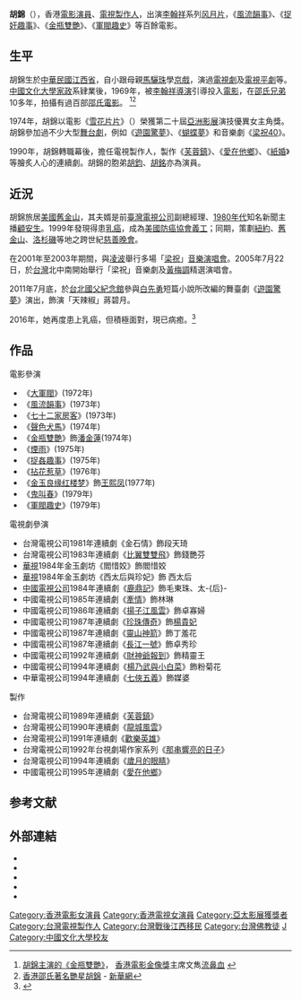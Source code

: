 {{not|胡锦涛}}
{{藝人
| 姓名     = 胡錦
| 類型     = 女藝人
| 圖片 = Hu Jin at TTV Square by Li Min.jpg
| 圖片尺寸 = 200px
| 圖片簡介 = 胡錦在[[台視廣場|台視廣場]]留影（[[李旼|李旼]]授權轉載）
| 羅馬拼音 = Hu Chin
| 英文名   = 
| 國籍     = {{ROC}}
| 出生日期 = {{Birth date and age|1947|3|28}}
| 出生地點 = {{ROC}}[[江西省_(中華民國)|江西省]]
| 教育程度 = [[臺北市私立靜修女子高級中學|台北靜修女中]]<br>[[中國文化大學|中國文化大學]]家政系肄業<br>[[國立政治大學|國立政治大學]]EMBA畢業
| 配偶 = {{marriage|[[張沖_(演員)|張沖]]|1975|1979|reason=divorced}}<br>{{marriage|[[顧安生|顧安生]]|1980}}
| 兒女 = 一女
| 父母 = 母：馬驪珠
| 唱片公司 = 
| 獎項 = {{awards|name=[[亞洲影展|亞洲影展]]|award=演技優異女主角獎 |year=1974年 |title=《雪花片片》 |role=戰地護士 }}<br>{{awards|name=[[亞洲影展|亞洲影展]]|award=最受歡迎女演員獎 |year=1976年}}
| 出身地 = {{BHKG}}
| 信仰 = 佛教
| imdb = 0398884
}}

'''胡錦'''（{{bd|1947年|3月28日|||catIdx=H胡}}），香港[[電影演員|電影演員]]、[[電視製作人|電視製作人]]，出演[[李翰祥|李翰祥]]系列[[色情片|风月片]]，《[[風流韻事|風流韻事]]》、《[[捉奸趣事|捉奸趣事]]》、《[[金瓶雙艷|金瓶雙艷]]》、《[[軍閥趣史|軍閥趣史]]》等百餘電影。

==生平==
胡錦生於[[中華民國江西省|中華民國江西省]]，自小跟母親[[馬驪珠|馬驪珠]]學[[京戲|京戲]]，演過[[電視劇|電視劇]]及[[電視|電視]][[平劇|平劇]]等。[[中國文化大學|中國文化大學]][[家政|家政]]系肄業後，1969年，被[[李翰祥|李翰祥]][[導演|導演]]引導投入[[電影|電影]]，在[[邵氏兄弟|邵氏兄弟]]10多年，拍攝有過百部[[邵氏電影|邵氏電影]]。 <ref>[http://paper.wenweipo.com/2007/04/18/RW0704180001.htm 胡錦主演的《金瓶雙艷》]， [[香港電影金像獎|香港電影金像獎]]主席文雋[[流鼻血|流鼻血]] {{Wayback|url=http://paper.wenweipo.com/2007/04/18/RW0704180001.htm |date=20071106040311 }}</ref><ref> [http://www.hq.xinhuanet.com/audio/2005-02/22/content_3756165.htm 香港邵氏著名艷星胡錦] {{webarchive|url=https://web.archive.org/web/20061120080216/http://www.hq.xinhuanet.com/audio/2005-02/22/content_3756165.htm |date=2006-11-20 }} - [[新華網|新華網]]</ref>

1974年，胡錦以電影《[[雪花片片_(電影)|雪花片片]]》（{{lang|en|Falling Snowflakes}}）榮獲第二十屆[[亞洲影展|亞洲影展]]演技優異女主角獎。胡錦參加過不少大型[[舞台劇|舞台劇]]，例如《[[遊園驚夢|遊園驚夢]]》、《[[蝴蝶夢|蝴蝶夢]]》和音樂劇《[[梁祝40|梁祝40]]》。 

1990年，胡錦轉職幕後，擔任電視製作人，製作《[[芙蓉鎮_(電視劇)|芙蓉鎮]]》、《[[愛在他鄉_(中視電視劇)|愛在他鄉]]》、《[[紙婚|紙婚]]》等膾炙人心的連續劇。胡錦的胞弟[[胡鈞_(台灣演員)|胡鈞]]、[[胡銘|胡銘]]亦為演員。

==近況==
胡錦旅居[[美國|美國]][[舊金山|舊金山]]，其夫婿是前[[臺灣電視公司|臺灣電視公司]]副總經理、[[1980年代|1980年代]]知名新聞主播[[顧安生|顧安生]]。1999年發現得患[[乳癌|乳癌]]，成為[[美國防癌協會|美國防癌協會]][[義工|義工]]；同期，策劃[[紐約|紐約]]、[[舊金山|舊金山]]、[[洛杉磯|洛杉磯]]等地之跨世紀[[慈善|慈善]][[音樂會|晚會]]。

在2001年至2003年期間，與[[凌波|凌波]]舉行多場「[[梁祝|梁祝]]」[[音樂|音樂]][[演唱會|演唱會]]。2005年7月22日，於[[台灣|台灣]]北中南開始舉行「梁祝」音樂劇及[[黃梅調|黃梅調]]精選演唱會。

2011年7月底，於[[台北|台北]][[國父紀念館|國父紀念館]]參與[[白先勇|白先勇]]短篇小說所改編的舞臺劇《[[遊園驚夢|遊園驚夢]]》演出，飾演「天辣椒」蔣碧月。

2016年，她再度患上乳癌，但積極面對，現已病癒。<ref>{{Cite web|title=【胡錦專訪2】畢業論文被退回17次 胡錦70高齡讀碩士做學霸|url=https://www.mpweekly.com/entertainment/blogger/%e6%b1%aa%e6%9b%bc%e7%8e%b2%ef%bc%8e%e6%9b%bc%e9%8f%a1%e9%a0%ad/20190814-165328|accessdate=2020-01-18|date=2019-08-14|work=明周娛樂|language=en-US|archive-date=2020-10-20|archive-url=https://web.archive.org/web/20201020195945/https://www.mpweekly.com/entertainment/blogger/%E6%B1%AA%E6%9B%BC%E7%8E%B2%EF%BC%8E%E6%9B%BC%E9%8F%A1%E9%A0%AD/20190814-165328|dead-url=no}}</ref>

==作品==
;電影參演

*《[[大軍閥|大軍閥]]》(1972年)
*《[[風流韻事|風流韻事]]》(1973年)
*《[[七十二家房客_(1973年電影)|七十二家房客]]》(1973年)
*《[[聲色犬馬|聲色犬馬]]》(1974年)
*《[[金瓶雙艷|金瓶雙艷]]》飾[[潘金蓮|潘金蓮]](1974年)
*《[[煙雨|煙雨]]》(1975年)
*《[[捉姦趣事|捉姦趣事]]》(1975年)
*《[[拈花惹草|拈花惹草]]》(1976年)
*《[[金玉良缘红楼梦|金玉良缘红楼梦]]》飾[[王熙凤|王熙凤]](1977年)
*《[[鬼叫春|鬼叫春]]》(1979年)
*《[[軍閥趣史|軍閥趣史]]》(1979年)

;電視劇參演
*台灣電視公司1981年連續劇《金石情》飾段天琦
*台灣電視公司1983年連續劇《[[比翼雙雙飛|比翼雙雙飛]]》飾錢艷芬
*[[華視|華視]]1984年金玉劇坊《閻惜姣》飾閻惜姣
*[[華視|華視]]1984年金玉劇坊《西太后與珍妃》飾 西太后
*[[中國電視公司|中國電視公司]]1984年連續劇《[[鹿鼎記|鹿鼎記]]》飾毛東珠、太-{后}-
*中國電視公司1985年連續劇《[[牽情|牽情]]》飾林琳
*中國電視公司1986年連續劇《[[揚子江風雲|揚子江風雲]]》飾卓寡婦
*中國電視公司1987年連續劇《[[珍珠傳奇|珍珠傳奇]]》飾[[楊貴妃|楊貴妃]]
*中國電視公司1987年連續劇《[[靈山神箭|靈山神箭]]》飾丁羞花
*中國電視公司1987年連續劇《[[長江一號|長江一號]]》飾卓秀珍
*中國電視公司1992年連續劇《[[財神爺報到|財神爺報到]]》飾精靈王
*中國電視公司1994年連續劇《[[楊乃武與小白菜_(1994年電視劇)|楊乃武與小白菜]]》飾粉菊花
*中華電視公司1994年連續劇《[[七俠五義_(1994年電視劇)|七俠五義]]》飾媒婆

;製作
*台灣電視公司1989年連續劇《[[芙蓉鎮_(電視劇)|芙蓉鎮]]》
*台灣電視公司1990年連續劇《[[龍城風雲|龍城風雲]]》
*台灣電視公司1991年連續劇《[[歡樂英雄|歡樂英雄]]》
*台灣電視公司1992年台視劇場作家系列《[[那串響亮的日子|那串響亮的日子]]》   
*台灣電視公司1994年連續劇《[[歲月的眼睛|歲月的眼睛]]》
*中國電視公司1995年連續劇《[[愛在他鄉_(中視電視劇)|愛在他鄉]]》

==参考文献==
<div class="references-small">
<references />
</div>

==外部連結==
* {{imdb name|0398884}}{{en}}
* {{Amg name|229542}}
* {{hkmdb name|3719}}
* {{douban people}}
* {{Mtime people|1087574}}

{{DEFAULTSORT:Hu胡}}
[[Category:香港電影女演員|Category:香港電影女演員]]
[[Category:香港電視女演員|Category:香港電視女演員]]
[[Category:亞太影展獲獎者|Category:亞太影展獲獎者]]
[[Category:台灣電視製作人|Category:台灣電視製作人]]
[[Category:台灣戰後江西移民|Category:台灣戰後江西移民]]
[[Category:台灣佛教徒|Category:台灣佛教徒]]
[[Category:胡姓|J]]
[[Category:中國文化大學校友|Category:中國文化大學校友]]